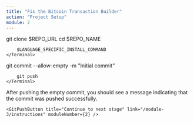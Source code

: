 ```yaml
---
title: "Fix the Bitcoin Transaction Builder"
action: "Project Setup"
module: 2
---
```


<ContentBox title="Project Setup" description="To begin, you need to clone the starter code needed for this challenge. Clone the repository to your local machine.">

<Step step="1" title="Clone the Repository">
    <Terminal>
        git clone $REPO_URL
    </Terminal>
</Step>

<Step step="2" title="Install Dependencies">
    <Terminal>
        cd $REPO_NAME

        $LANGUAGE_SPECIFIC_INSTALL_COMMAND
    </Terminal>
</Step>

<Step step="3" title="Push an empty commit">
    <Terminal>
        git commit --allow-empty -m "Initial commit"

        git push
    </Terminal>
</Step>

<Text>
    After pushing the empty commit, you should see a message indicating that the commit was pushed successfully.
</Text>

</ContentBox>

<GitPushContainer>
    <GitPushText content="Listening for push events..." moduleNumber={2} />

    <GitPushButton title="Continue to next stage" link="/module-3/instructions" moduleNumber={2} />
</GitPushContainer> 